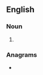 ==English==

===Noun===
{{en-noun}}

# {{alt form|ablet|lang=en}} {{qualifier|freshwater fish}}

===Anagrams===
* {{anagrams|en|Blane|leban}}